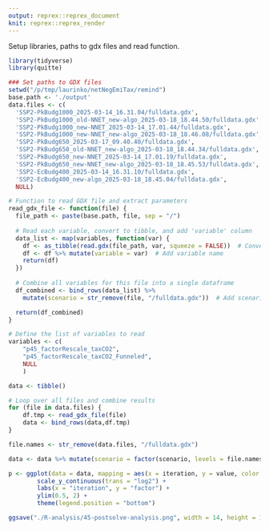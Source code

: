 ```yaml
---
output: reprex::reprex_document
knit: reprex::reprex_render
---
```


Setup libraries, paths to gdx files and read function.

```r
library(tidyverse)
library(quitte)

### Set paths to GDX files
setwd("/p/tmp/laurinko/netNegEmiTax/remind")
base.path <- './output'
data.files <- c(
  'SSP2-PkBudg1000_2025-03-14_16.31.04/fulldata.gdx',
  'SSP2-PkBudg1000_old-NNET_new-algo_2025-03-18_18.44.50/fulldata.gdx',
  'SSP2-PkBudg1000_new-NNET_2025-03-14_17.01.44/fulldata.gdx',
  'SSP2-PkBudg1000_new-NNET_new-algo_2025-03-18_18.46.08/fulldata.gdx',
  'SSP2-PkBudg650_2025-03-17_09.40.40/fulldata.gdx',
  'SSP2-PkBudg650_old-NNET_new-algo_2025-03-18_18.44.34/fulldata.gdx',
  'SSP2-PkBudg650_new-NNET_2025-03-14_17.01.19/fulldata.gdx',
  'SSP2-PkBudg650_new-NNET_new-algo_2025-03-18_18.45.53/fulldata.gdx',
  'SSP2-EcBudg400_2025-03-14_16.31.10/fulldata.gdx',
  'SSP2-EcBudg400_new-algo_2025-03-18_18.45.04/fulldata.gdx',
  NULL)

# Function to read GDX file and extract parameters
read_gdx_file <- function(file) {
  file_path <- paste(base.path, file, sep = "/")
  
  # Read each variable, convert to tibble, and add 'variable' column
  data_list <- map(variables, function(var) {
    df <- as_tibble(read.gdx(file_path, var, squeeze = FALSE))  # Convert to tibble
    df <- df %>% mutate(variable = var)  # Add variable name
    return(df)
  })
  
  # Combine all variables for this file into a single dataframe
  df_combined <- bind_rows(data_list) %>%
    mutate(scenario = str_remove(file, "/fulldata.gdx"))  # Add scenario column

  return(df_combined)
}

```


```r
# Define the list of variables to read
variables <- c(
    "p45_factorRescale_taxCO2",
    "p45_factorRescale_taxCO2_Funneled",
    NULL
    )  

data <- tibble()

# Loop over all files and combine results
for (file in data.files) {
    df.tmp <- read_gdx_file(file)
    data <- bind_rows(data,df.tmp)
}

file.names <- str_remove(data.files, "/fulldata.gdx")

data <- data %>% mutate(scenario = factor(scenario, levels = file.names))

p <- ggplot(data = data, mapping = aes(x = iteration, y = value, color = variable)) + geom_line() + facet_wrap(~scenario) +
        scale_y_continuous(trans = "log2") +
        labs(x = "iteration", y = "factor") +
        ylim(0.5, 2) +
        theme(legend.position = "bottom")

ggsave("./R-analysis/45-postsolve-analysis.png", width = 14, height = 10, p)
```
